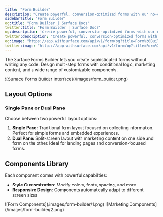```yaml
---
title: "Form Builder"
description: "Create powerful, conversion-optimized forms with our no-code builder"
sidebarTitle: "Form Builder"
og:title: "Form Builder | Surface Docs"
twitter:title: "Form Builder | Surface Docs"
og:description: "Create powerful, conversion-optimized forms with our no-code builder"
twitter:description: "Create powerful, conversion-optimized forms with our no-code builder"
og:image: "https://app.withsurface.com/api/v1/form/og?title=Form%20Builder"
twitter:image: "https://app.withsurface.com/api/v1/form/og?title=Form%20Builder"
---
```


The Surface Forms Builder lets you create sophisticated forms without writing any code. Design multi-step forms with conditional logic, marketing content, and a wide range of customizable components.

<Frame>
![Surface Forms Builder Interface](/images/form_builder.png)
</Frame>

## Layout Options

### Single Pane or Dual Pane

Choose between two powerful layout options:

1. **Single Pane:** Traditional form layout focused on collecting information. Perfect for simple forms and embedded experiences.
2. **Dual Pane:** Split-screen layout with marketing content on one side and form on the other. Ideal for landing pages and conversion-focused forms.

## Components Library

Each component comes with powerful capabilities:

- **Style Customization**: Modify colors, fonts, spacing, and more
- **Responsive Design**: Components automatically adapt to different screen sizes

<Tabs>
  <Tab title="Form Components">
    <Frame>
    ![Form Components](/images/form-builder/1.png)
    </Frame>
  </Tab>
  <Tab title="Marketing Components">
    <Frame>
    ![Marketing Components](/images/form-builder/2.png)
    </Frame>
  </Tab>
</Tabs>